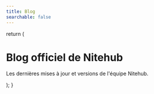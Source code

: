 ---
title: Blog
searchable: false
---

  return (
    <div className="max-w-screen-lg mx-auto pt-4 pb-8 mb-16 border-b border-gray-400 border-opacity-20">
      <h1>
        <span className="text-center font-extrabold md:text-5xl mt-8 pb-6">Blog officiel de Nitehub</span>
      </h1>
      <p className="text-center text-gray-500 dark:text-gray-400">
        Les dernières mises à jour et versions de l'équipe Nitehub.
      </p>
    </div>
  );
}


<BlogHeader/>
<BlogIndex/>
